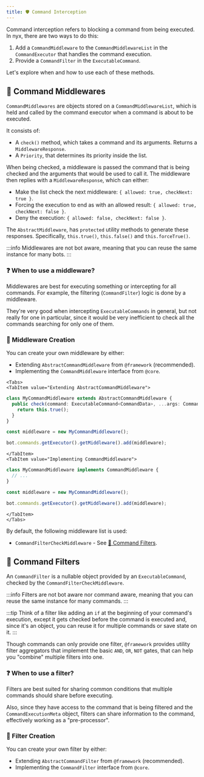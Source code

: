 ```yaml
---
title: ️🛡️ Command Interception
---
```



Command interception refers to blocking a command from being executed. In nyx, there are two ways to do this:

1. Add a `CommandMiddleware` to the `CommandMiddlewareList` in the `CommandExecutor` that handles
the command execution.
2. Provide a `CommandFilter` in the `ExecutableCommand`.

Let's explore when and how to use each of these methods.

## 🚦 Command Middlewares

`CommandMiddlewares` are objects stored on a `CommandMiddlewareList`, which is held and called by
the command executor when a command is about to be executed.

It consists of:
* A `check()` method, which takes a command and its arguments. Returns a `MiddlewareResponse`.
* A `Priority`, that determines its priority inside the list.

When being checked, a middleware is passed the command that is being checked and the arguments that would be
used to call it. The middleware then replies with a `MiddlewareResponse`, which can either:

* Make the list check the next middleware: `{ allowed: true, checkNext: true }`.
* Forcing the execution to end as with an allowed result: `{ allowed: true, checkNext: false }`.
* Deny the execution: `{ allowed: false, checkNext: false }`.

The `AbstractMiddleware`, has `protected` utility methods to generate these responses. Specifically, `this.true()`,
`this.false()` and `this.forceTrue()`.

:::info
Middlewares are not bot aware, meaning that you can reuse the same instance for many bots.
:::

### ❓ When to use a middleware?

Middlewares are best for executing something or intercepting for all commands. For example, the filtering
(`CommandFilter`) logic is done by a middleware.

They're very good when intercepting `ExecutableCommands` in general, but not really for one in particular, since it
would be very inefficient to check all the commands searching for only one of them.

### 👷‍ Middleware Creation

You can create your own middleware by either:

* Extending `AbstractCommandMiddleware` from `@framework` (recommended).
* Implementing the `CommandMiddleware` interface from `@core`.


```mdx-code-block
<Tabs>
<TabItem value="Extending AbstractCommandMiddleware">
```

```ts
class MyCommandMiddleware extends AbstractCommandMiddleware {
  public check(command: ExecutableCommand<CommandData>, ...args: CommandExecutionArgs): MiddlewareResponse {
    return this.true();
  }
}

const middleware = new MyCommandMiddleware();

bot.commands.getExecutor().getMiddleware().add(middleware);
```

```mdx-code-block
</TabItem>
<TabItem value="Implementing CommandMiddleware">
```

```ts
class MyCommandMiddleware implements CommandMiddleware {
  // ...
}

const middleware = new MyCommandMiddleware();

bot.commands.getExecutor().getMiddleware().add(middleware);
```

```mdx-code-block
</TabItem>
</Tabs>
```

By default, the following middleware list is used:

* `CommandFilterCheckMiddleware` - See [🚧 Command Filters](#-command-filters).

## 🚧 Command Filters

An `CommandFilter` is a nullable object provided by an `ExecutableCommand`, checked by the `CommandFilterCheckMiddleware`.

:::info
Filters are not bot aware nor command aware, meaning that you can reuse the same instance for many commands.
:::

:::tip
Think of a filter like adding an `if` at the beginning of your command's execution, except it gets checked before the
command is executed and, since it's an object, you can reuse it for multiple commands or save state on it.
:::

Though commands can only provide one filter, `@framework` provides utility filter aggregators that implement the
basic `AND`, `OR`, `NOT` gates, that can help you "combine" multiple filters into one.

### ❓ When to use a filter?

Filters are best suited for sharing common conditions that multiple commands should share before executing.

Also, since they have access to the command that is being filtered and the `CommandExecutionMeta` object, filters can
share information to the command, effectively working as a "pre-processor".

### 👷‍ Filter Creation

You can create your own filter by either:

* Extending `AbstractCommandFilter` from `@framework` (recommended).
* Implementing the `CommandFilter` interface from `@core`.
